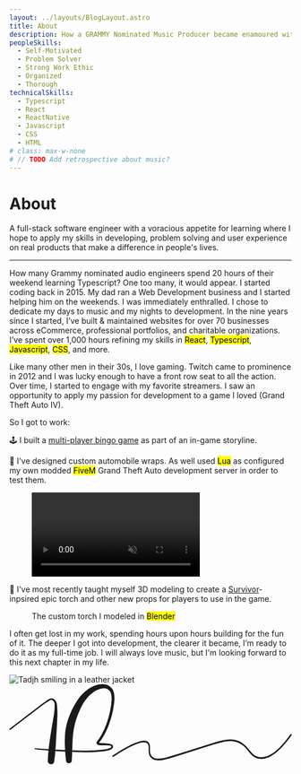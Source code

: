 ```yaml
---
layout: ../layouts/BlogLayout.astro
title: About
description: How a GRAMMY Nominated Music Producer became enamoured with Software Engineering & Web Development.
peopleSkills:
  - Self-Motivated
  - Problem Solver
  - Strong Work Ethic
  - Organized
  - Thorough
technicalSkills:
  - Typescript
  - React
  - ReactNative
  - Javascript
  - CSS
  - HTML
# class: max-w-none
# // TODO Add retrospective about music?
---
```



# About

A full-stack software engineer with a voracious appetite for learning where I hope to apply my skills in developing, problem solving and user experience on real products that make a difference in people's lives.

<FunFact />

<TagList label="People Skills" tags={frontmatter.peopleSkills} />

<TagList label="Technical Skills" tags={frontmatter.technicalSkills} />

<div class="z-10 flex h-24 w-full items-center justify-center">
  <hr class="w-1/5 border-black/90 transition-transform group-hover:scale-x-150 dark:border-white/90" />
</div>

How many Grammy nominated audio engineers spend 20 hours of their weekend learning Typescript? One too many, it would appear. I started coding back in 2015. My dad ran a Web Development business and I started helping him on the weekends. I was immediately enthralled. I chose to dedicate my days to music and my nights to development. In the nine years since I started, I’ve built & maintained websites for over 70 businesses across eCommerce, professional portfolios, and charitable organizations. I’ve spent over 1,000 hours refining my skills in <mark>React</mark>, <mark>Typescript</mark>, <mark>Javascript</mark>, <mark>CSS</mark>, and more.

Like many other men in their 30s, I love gaming. Twitch came to prominence in 2012 and I was lucky enough to have a front row seat to all the action. Over time, I started to engage with my favorite streamers. I saw an opportunity to apply my passion for development to a game I loved (Grand Theft Auto IV).

So I got to work:

🕹️ I built a [multi-player bingo game](/projects/bingo-multiplayer-react-app/#main) as part of an in-game storyline.

🚗 I've designed custom automobile wraps. As well used <mark>Lua</mark> as configured my own modded <mark>FiveM</mark> Grand Theft Auto development server in order to test them.

<figure>
  <Video
    autoplay
    muted
    loop
    class="animate-fadeInView"
    width={1280}
    media={luckyCat}
  />
  {/* prettier-ignore */}
  <figcaption>A Japanese inspired "Lucky Cat" livery with custom vector art made in <mark>Adobe Illustrator</mark>.</figcaption>
</figure>

🔦 I've most recently taught myself 3D modeling to create a [Survivor](https://www.cbs.com/shows/survivor/)-inpsired epic torch and other new props for players to use in the game.

<figure>
  <ModelViewer model={torch} width="500px" height="500px" client:visible />
  <figcaption className="text-center">
    The custom torch I modeled in <mark>Blender</mark>
  </figcaption>
</figure>

I often get lost in my work, spending hours upon hours building for the fun of it. The deeper I got into development, the clearer it became, I’m ready to do it as my full-time job. I will always love music, but I'm looking forward to this next chapter in my life.

<div className="animate-fadeInView relative">
  <Image
    src={portraitPic}
    alt="Tadjh smiling in a leather jacket"
    class="mx-auto max-w-96 shadow-2xl"
    loading="lazy"
  />
  <div className="drop-shadow-beefy absolute bottom-0 right-0 w-40 p-2 text-white md:w-96">
    <svg xmlns="http://www.w3.org/2000/svg" viewBox="0 0 1639.73 464.79">
      <g>
        <path
          d="M603.18,422.28c43.07-28,87.74-56.43,135.97-74.8,11.93-4.54,24.46-8.5,37.23-9.67,7.03-.64,14.97-.11,20.59,2.79,3.86,1.98,6.27,4.03,8.54,8.55,4.71,9.4,3.41,21.39,3.47,31.55,.07,11.82,.73,24.06,5.89,34.92,4.92,10.36,13.93,18.07,24.58,22.1,22.16,8.38,47.83,3.76,70.08-1.87,28.7-7.25,56.94-16.68,85.21-25.41,49.67-15.33,99.11-31.38,148.67-47.08,31.04-9.83,62.2-19.92,94.03-26.92,19.98-4.4,40.68-7.6,61.15-5.1,31.8,3.89,59.41,21.24,79.99,45.44,12.56,14.78,23.27,31.6,39.24,43.07,18.37,13.19,42.31,15.94,64.12,11.68,25.85-5.06,49.06-19.29,69.3-35.64,23.24-18.76,43.38-41.19,61.89-64.55,8.92-11.26,17.44-22.84,25.68-34.6,2.98-4.25-1.8-11.4-5.55-6.05-17.13,24.47-35.47,48.19-56.2,69.73-19.62,20.38-41.63,39.47-67.34,51.75-22,10.5-48.01,15.4-71.61,7.28-18.89-6.5-31.47-21.88-43.44-37.04-13.99-17.72-28.74-34.46-48.68-45.67-11.29-6.34-23.75-11.1-36.46-13.73-19.17-3.97-38.97-2.59-58.12,.75-28.93,5.05-57.19,13.84-85.2,22.51-45.02,13.94-89.8,28.67-134.77,42.8-30.88,9.7-61.83,19.22-92.84,28.51-22.92,6.87-46.42,14.44-70.59,14.64-11.45,.1-23.49-1.59-33.37-7.75-10.84-6.76-16.07-18.09-17.43-30.46-2.02-18.4,4.44-44.86-11.27-58.84-12.99-11.56-33.61-7.72-48.75-3.6-16.2,4.41-31.8,11.04-46.93,18.23-23.18,11.01-45.55,23.72-67.51,36.99-14.12,8.53-28.06,17.35-41.89,26.35-3.9,2.54-2.46,12.24,2.31,9.14h0Z"
          fill="currentColor"
        />
        <path
          d="M4.1,264.94c.56,0,1.36-.33,1.8-.65,1.88-1.28,3.73-2.57,5.57-3.89,3.7-2.64,7.29-5.43,10.87-8.21,7.17-5.6,14.19-11.4,21.42-16.93l9.08-6.93,43.64-33.36c20.61-15.76,41.33-31.38,62.08-46.96,6.75-5.04,13.45-10.13,20.22-15.14,9.78-7.27,19.2-14.97,29.2-21.9,4.79-3.33,9.85-6.22,14.73-9.41,4.2-2.74,8.33-5.52,12.76-7.85,2.04-.93,4.08-1.69,6.24-2.22,1.02-.13,2-.19,3.02-.19,.52,.09,1.04,.2,1.55,.34,1.33,.55,2.57,1.16,3.84,1.87,2.44,1.68,4.61,3.58,6.64,5.72,1.17,1.43,2.22,2.91,3.18,4.48,.85,1.87,1.5,3.76,2.03,5.76,1,5.46,1.11,10.95,1.02,16.49-.1,5.81-.28,11.65-.49,17.46-1.2,21.13-5.24,42.08-8.79,62.9-1.9,11.23-3.84,22.44-5.69,33.67-2.81,17.01-5.62,34.04-8.43,51.05-1.69,10.33-3.08,20.69-4.54,31.04-2.15,15.28-4.54,30.53-6.1,45.88-1.11,10.83-2.23,21.65-3.35,32.5-1.62,15.69-1.78,31.52-2.52,47.27,.27,3.23,1.32,6.2,3.12,8.9,2.77,4.12,7.2,7,12.09,7.89,9.59,1.74,20.24-4.93,21.57-14.98,1.18-8.86,2.39-17.72,3.58-26.6,.53-3.89,1.13-7.77,1.45-11.69l2.06-25.41c.91-11.06,1.78-22.1,2.44-33.16,1.77-29.03,3.51-58.05,5.26-87.06,1.63-27.22,2.81-54.46,3.99-81.72,.66-15.57,.51-31.19-.9-46.71-1.27-13.82-.63-28.96-9.1-40.78-3.84-5.37-9.55-9.56-15.47-12.32-5.88-2.74-12.07-2.24-17.98,.05-6.22,2.42-11.72,6.69-17.15,10.51-3.02,2.11-6.12,4.07-9.24,6.05-4.2,2.71-8.24,5.64-12.26,8.63-8.83,6.59-17.37,13.57-26.19,20.18-5.97,4.5-11.95,9.01-17.9,13.5l-36.14,27.21c-23.12,17.41-45.97,35.19-68.96,52.79-2.63,1.99-5.24,3.99-7.85,5.99-7.22,5.56-14.26,11.3-21.4,16.94-3.58,2.8-7.19,5.55-10.86,8.22-1.83,1.35-3.7,2.64-5.58,3.91-.6,.42-.94,.84-1.27,1.48-.03,.05-.05,.1-.07,.14-1.28,2.66,1.12,5.19,3.75,5.23h0ZM235.88,93.49c.1-.05,.2-.11,.31-.16-.1,.05-.21,.11-.31,.16h0Zm10.85-1.74c.19,.06,.38,.12,.57,.19-.19-.06-.38-.13-.57-.19h0Z"
          fill="currentColor"
        />
        <path
          d="M147.2,376.55c13.2,2.53,26.64,4.09,40.01,5.31,14.15,1.3,28.27,2.47,42.43,3.46,31.47,2.17,62.93,4.07,94.42,5.92,.16,3.38,.32,6.76,.49,10.14,.26,5.85,1.14,11.76,1.76,17.58,.86,8.21,1.82,16.43,2.62,24.63,.89,9.14,8.91,16.23,18.17,15.46,4.36-.36,8.49-2.42,11.35-5.73,.83-1.27,1.66-2.52,2.48-3.77,1.32-2.75,1.86-5.63,1.63-8.67,.36-9.04,.78-18.07,1.2-27.1,.33-6.89,.62-13.78,.89-20.67,11.63,.51,23.27,1.05,34.91,1.3,10.05,.22,20.13,.45,30.21,.66,4.93,.12,9.92,.4,14.85,.3,15.84-.32,31.68-.64,47.5-.96,4.86-.09,9.77-.81,14.6-1.22,7.8-.66,15.62-1.34,23.42-2,11.6-1,23.22-2.56,34.6-5,7.69-1.67,15.41-3.18,22.58-6.5,6.77-3.14,11.45-7.58,13.95-12.22s.77-9.91-.99-12.37-1.88-2.27-3.66-3.96c-1.78-1.69-5.99-3.24-9.28-4.13-4.18-1.14-9.05-1.5-13.32-2.06-4.53-.59-9.02-1.08-13.58-1.42-10.2-.76-20.41-1.21-30.62-1.71,.55,.02,1.11,.05,1.68,.07-3.6-.28-7.16-.76-10.65-1.63-.36-.15-.71-.31-1.05-.48,4.78-6.4,10.25-12.26,14.79-18.86,5.87-8.54,11.34-17.34,16.43-26.39,10.1-17.96,18.31-37.07,25.65-56.32,7.45-19.48,13.59-39.48,18.83-59.66,5.1-19.65,9.07-39.58,11.68-59.71,1.2-9.27,2.46-18.51,3.04-27.84,.61-9.56,.09-19.01-.93-28.52-.87-8.2-2.54-16.46-5.8-24.04-3.62-8.4-9.51-15.58-16.09-21.82-6.34-6.01-14.06-10.37-22.33-13.05-9.27-3.01-18.94-3.65-28.64-3.54-18.51,.22-36.68,5.67-53.31,13.52-8.45,4-16.63,8.54-24.39,13.81-8.75,5.93-16.76,12.89-24.6,19.99-14.55,13.17-27.22,28.16-38.1,44.45-23.37,34.95-42.02,73.22-55.15,113.14-6.76,20.55-11.79,41.59-15.2,62.96-1.56,9.74-2.13,19.68-2.62,29.51-.62,11.87-.94,23.74-1.13,35.62-.23,16.39,.89,32.79,1.73,49.18-54.36-2.77-108.72-5.44-162.98-9.7-4.16-.33-8.33-.71-12.51-1-1.3-.09-2.25,.63-2.69,1.55-.65,1.35-.21,3.15,1.77,3.52h0ZM409.25,150.34c7.45-16.3,15.53-32.34,25.18-47.46,11.17-16.46,23.98-31.89,38.7-45.31,10.3-8.79,21.45-16.54,33.44-22.86,7.97-3.81,16.16-6.81,24.76-8.86,7.06-1.35,14.14-2.13,21.32-2.02,3.68,.3,7.27,.86,10.85,1.82,2.97,1.17,5.75,2.58,8.48,4.23,3.83,2.71,7.32,5.72,10.54,9.15,1.73,2.1,3.26,4.25,4.6,6.61,1.9,4.23,3.25,8.58,4.3,13.11,2.06,10.7,2.97,21.39,2.57,32.28-1.3,20.44-4.3,40.83-8.28,60.91-4.19,21.17-9.79,42.08-16.41,62.61-11.27,34.09-25.52,67.28-45.12,97.47-3.08,4.6-6.47,8.89-9.87,13.25-1.72,2.18-3.31,4.47-5.04,6.64-1.37,1.73-2.62,3.93-3.03,6.12-.68,3.77,.75,8.22,3.67,10.77,1.92,1.66,3.85,2.83,6.22,3.79,2.68,1.09,5.64,1.44,8.5,1.83,5.05,.67,10.24,.2,15.31,.14,2.16-.03,4.3-.09,6.44-.14,7.27-.16,14.51-.26,21.79,.01,6.37,.36,12.94,.67,19.14,2.15-.4-.15-.79-.27-1.19-.39,1.32,.37,2.59,.87,3.8,1.51-.34-.23-.69-.47-1.03-.69,.94,.56,1.78,1.23,2.54,2,.88,1.06,1.5,2.07,1.03,3.83s-2.27,3.37-4.3,5.25c-1.41,1.08-2.82,1.99-4.36,2.84-4.92,2.19-10.02,3.52-15.25,4.65-9.03,1.86-18.03,3.45-27.21,4.51-4.48,.52-8.95,1-13.45,1.38-9.62,.81-19.25,1.62-28.86,2.42-14.28,1.2-28.65,1.11-42.98,1.44-4.77,.09-9.56,.33-14.32,.27-8.39-.16-16.78-.31-25.18-.45-12.55-.22-25.09-.41-37.64-.87-4.64-.16-9.28-.31-13.92-.46,.74-20.83,1.33-41.68,2.29-62.5,1.12-20.81,3.33-41.49,6.95-62.04,3.41-19.48,8.48-38.66,14.44-57.51,5.86-17.58,12.89-34.6,20.6-51.44h0Zm-77.45,232.27c.33,0,.65,.02,.99,.05-.33-.02-.66-.03-.99-.05h0ZM593.98,91.11c-.02,.47-.04,.94-.06,1.42,.02-.47,.03-.94,.06-1.42h0Zm-70.75,222.35c.26-.4,.52-.79,.77-1.18-.26,.39-.51,.79-.77,1.18h0Z"
          fill="currentColor"
        />
      </g>
    </svg>
  </div>
</div>
